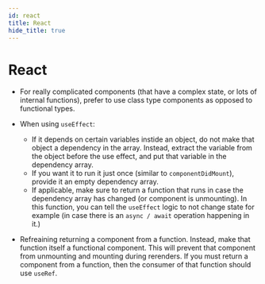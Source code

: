 ```yaml
---
id: react
title: React
hide_title: true
---
```


# React

- For really complicated components (that have a complex state, or lots of internal functions), prefer to use class type components as opposed to functional types.

- When using `useEffect`:
    - If it depends on certain variables instide an object, do not make that object a dependency in the array. Instead, extract the variable from the object before the use effect, and put that variable in the dependency array.
    - If you want it to run it just once (similar to `componentDidMount`), provide it an empty dependency array.
    - If applicable, make sure to return a function that runs in case the dependency array has changed (or component is unmounting). In this function, you can tell the `useEffect` logic to not change state for example (in case there is an `async / await` operation happening in it.)

- Refreaining returning a component from a function. Instead, make that function itself a functional component. This will prevent that component from unmounting and mounting during rerenders. If you must return a component from a function, then the consumer of that function should use `useRef`.
